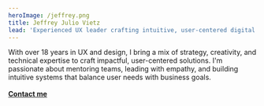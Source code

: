 ```yaml
---
heroImage: /jeffrey.png
title: Jeffrey Julio Vietz
lead: 'Experienced UX leader crafting intuitive, user-centered digital solutions.'
---
```


With over 18 years in UX and design, I bring a mix of strategy, creativity, and technical expertise to craft impactful, user-centered solutions. I'm passionate about mentoring teams, leading with empathy, and building intuitive systems that balance user needs with business goals.\
\
**[Contact me](https://www.linkedin.com/in/jeffreyvietz/)**
